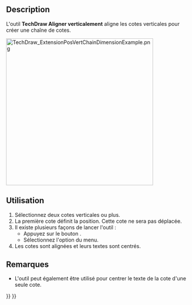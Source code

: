 <languages/>

{{Docnav/fr
|[[TechDraw_ExtensionPosHorizChainDimension/fr|Aligner horizontalement]]
|[[TechDraw_ExtensionPosObliqueChainDimension/fr|Aligner obliquement]]
|[[TechDraw_Workbench/fr|Atelier TechDraw]]
|IconL=TechDraw_ExtensionPosHorizChainDimension.svg
|IconR=TechDraw_ExtensionPosObliqueChainDimension.svg
|IconC=Workbench_TechDraw.svg
}}

{{GuiCommand/fr
|Name=TechDraw ExtensionPosVertChainDimension
|Name/fr=TechDraw Aligner verticalement
|MenuLocation=TechDraw → Extensions : attributs/modifications → Aligner verticalement les cotes
|Workbenches=[[TechDraw_Workbench/fr|TechDraw]]
|Shortcut=
|Version=0.20
|SeeAlso=[[TechDraw_ExtensionPosHorizChainDimension/fr|TechDraw Aligner horizontalement]], [[TechDraw_ExtensionPosObliqueChainDimension/fr|TechDraw Aligner obliquement]]
}}

==Description==

L'outil '''TechDraw Aligner verticalement''' aligne les cotes verticales pour créer une chaîne de cotes.

[[Image:TechDraw_ExtensionPosVertChainDimensionExample.png|400px]]
{{Caption|A droite, les cotes alignées}}

<span id="Usage"></span>
==Utilisation==

# Sélectionnez deux cotes verticales ou plus.
# La première cote définit la position. Cette cote ne sera pas déplacée.
# Il existe plusieurs façons de lancer l'outil :
#* Appuyez sur le bouton {{Button|[[Image:TechDraw_ExtensionPosVertChainDimension.svg|16px]] [[TechDraw_ExtensionPosVertChainDimension/fr|Aligner verticalement les cotes]]}}.
#* Sélectionnez l'option {{MenuCommand|TechDraw → Extensions : attributs/modifications → [[Image:TechDraw_ExtensionPosVertChainDimension.svg|16px]] Aligner verticalement les cotes}} du menu.
# Les cotes sont alignées et leurs textes sont centrés.

<span id="Notes"></span>
==Remarques==

* L'outil peut également être utilisé pour centrer le texte de la cote d'une seule cote.


{{Docnav/fr
|[[TechDraw_ExtensionPosHorizChainDimension/fr|Aligner horizontalement]]
|[[TechDraw_ExtensionPosObliqueChainDimension/fr|Aligner obliquement]]
|[[TechDraw_Workbench/fr|Atelier TechDraw]]
|IconL=TechDraw_ExtensionPosHorizChainDimension.svg
|IconR=TechDraw_ExtensionPosObliqueChainDimension.svg
|IconC=Workbench_TechDraw.svg
}}

{{TechDraw_Tools_navi{{#translation:}}}}
{{Userdocnavi{{#translation:}}}}
